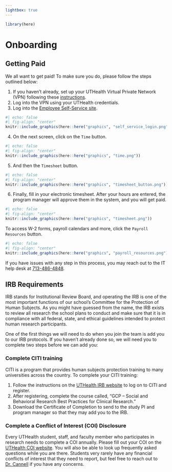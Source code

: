 ```yaml
---
lightbox: true
---
```


```r
library(here)
```

# Onboarding {#sec-onboarding}

## Getting Paid 
We all want to get paid! To make sure you do, please follow the steps outlined below:

  1.  If you haven't already, set up your UTHealth Virtual Private Network (VPN) following these [instructions](https://inside.uth.edu/itsecurity/secops/vpn/index.htm).
  2. Log into the VPN using your UTHealth credentials. 
  3. Log into the [Employee Self-Service site](https://hrms.uth.tmc.edu/hprd/signon.html).
```r
#| echo: false
#| fig-align: "center"
knitr::include_graphics(here::here("graphics", "self_service_login.png"))
```
  4. On the next screen, click on the `Time` button.
```r
#| echo: false
#| fig-align: "center"
knitr::include_graphics(here::here("graphics", "time.png"))
```
  5. And then the `Timesheet` button.
```r
#| echo: false
#| fig-align: "center"
knitr::include_graphics(here::here("graphics", "timesheet_button.png"))
```  
  6. Finally, fill in your electronic timesheet. After your hours are entered, the program manager will approve them in the system, and you will get paid. 
```r
#| echo: false
#| fig-align: "center"
knitr::include_graphics(here::here("graphics", "timesheet.png"))
``` 

To access W-2 forms, payroll calendars and more, click the `Payroll Resources` button.
```r
#| echo: false
#| fig-align: "center"
knitr::include_graphics(here::here("graphics", "payroll_resources.png"))
``` 

If you have issues with any step in this process, you may reach out to the IT help desk at [713-486-4848](tel:7134864848).

## IRB Requirements

IRB stands for Institutional Review Board, and operating the IRB is one of the most important functions of our school’s Committee for the Protection of Human Subjects. As you might have guessed from the name, the IRB exists to review all research the school plans to conduct and make sure that it is in compliance with all federal, state, and ethical guidelines intended to protect human research participants. 

One of the first things we will need to do when you join the team is add you to our IRB protocols. If you haven’t already done so, we will need you to complete two steps before we can add you: 

### Complete CITI training
CITI is a program that provides human subjects protection training to many universities across the country. To complete your CITI training: 

  1. Follow the instructions on the [UTHealth IRB website](https://www.uth.edu/cphs/for-researchers/training.htm#CITI) to log on to CITI and register. 
  2. After registering, complete the course called, “GCP – Social and Behavioral Research Best Practices for Clinical Research.” 
  3. Download the Certificate of Completion to send to the study PI and program manager so that they may add you to the IRB. 

### Complete a Conflict of Interest (COI) Disclosure 
Every UTHealth student, staff, and faculty member who participates in research needs to complete a COI annually. Please fill out your COI on the [UTHealth COI website](https://inside.uth.edu/coi/financial-disclosures.htm). You will also be able to look up frequently asked questions while you are there. Students very rarely have any financial conflicts of interest that they need to report, but feel free to reach out to [Dr. Cannell](mailto:Michael.B.Cannell@uth.tmc.edu) if you have any concerns.  